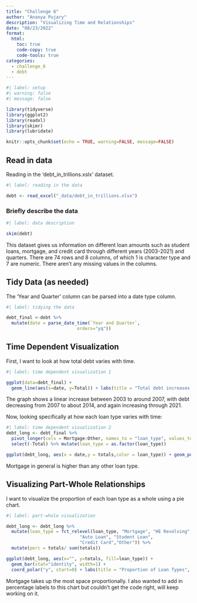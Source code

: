 ```yaml
---
title: "Challenge 6"
author: "Ananya Pujary"
description: "Visualizing Time and Relationships"
date: "08/23/2022"
format:
  html:
    toc: true
    code-copy: true
    code-tools: true
categories:
  - challenge_6
  - debt
---
```


```r
#| label: setup
#| warning: false
#| message: false

library(tidyverse)
library(ggplot2)
library(readxl)
library(skimr)
library(lubridate)

knitr::opts_chunk$set(echo = TRUE, warning=FALSE, message=FALSE)
```

## Read in data

Reading in the 'debt_in_trillions.xslx' dataset.

```r
#| label: reading in the data

debt <- read_excel("_data/debt_in_trillions.xlsx")

```

### Briefly describe the data

```r
#| label: data description

skim(debt)

```
This dataset gives us information on different loan amounts such as student loans, mortgage, and credit card through different years (2003-2021) and quarters. There are 74 rows and 8 columns, of which 1 is character type and 7 are numeric. There aren't any missing values in the columns.

## Tidy Data (as needed)

The 'Year and Quarter' column can be parsed into a date type column.

```r
#| label: tidying the data

debt_final <-debt %>%
  mutate(date = parse_date_time(`Year and Quarter`, 
                           orders="yq"))
```

## Time Dependent Visualization

First, I want to look at how total debt varies with time.

```r
#| label: time dependent visualization 1

ggplot(data=debt_final) +
  geom_line(aes(x=date, y=Total)) + labs(title = "Total debt increases with time", x = "Time", y = "Total Debt") 

```

The graph shows a linear increase between 2003 to around 2007, with debt decreasing from 2007 to about 2014, and again increasing through 2021.

Now, looking specifically at how each loan type varies with time:

```r
#| label: time dependent visualization 2
debt_long <- debt_final %>%
  pivot_longer(cols = Mortgage:Other, names_to = "loan_type", values_to = "totals") %>%
  select(-Total) %>% mutate(loan_type = as.factor(loan_type))

ggplot(debt_long, aes(x = date,y = totals,color = loan_type)) + geom_point() + facet_grid(rows = vars(loan_type)) + labs(title = "Debt Types over the Years", x = "Date", y = "Amount") + theme(strip.text = element_text(size = 5))

```
Mortgage in general is higher than any other loan type.


## Visualizing Part-Whole Relationships

I want to visualize the proportion of each loan type as a whole using a pie chart.

```r
#| label: part-whole visualization

debt_long <- debt_long %>% 
  mutate(loan_type = fct_relevel(loan_type, "Mortgage", "HE Revolving",
                            "Auto Loan", "Student Loan",  
                            "Credit Card","Other")) %>%
  mutate(perc = totals/ sum(totals))

ggplot(debt_long, aes(x="", y=totals, fill=loan_type)) +
  geom_bar(stat="identity", width=1) +
  coord_polar("y", start=0) + labs(title = "Proportion of Loan Types", x = "Date", y = "Amount") + theme_void() + scale_fill_brewer(palette="Blues") 

```
Mortgage takes up the most space proportionally. I also wanted to add in percentage labels to this chart but couldn't get the code right, will keep working on it.
